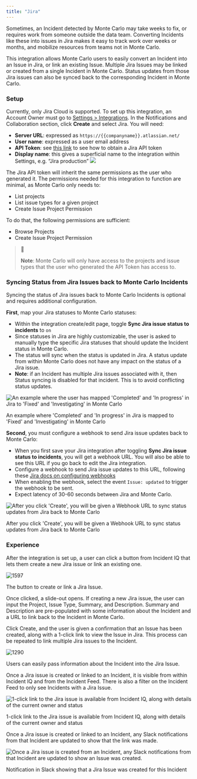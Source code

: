 ```yaml
---
title: "Jira"
---
```


Sometimes, an Incident detected by Monte Carlo may take weeks to fix, or requires work from someone outside the data team. Converting Incidents like these into issues in Jira makes it easy to track work over weeks or months, and mobilize resources from teams not in Monte Carlo. 

This integration allows Monte Carlo users to easily convert an Incident into an Issue in Jira, or link an existing Issue. Multiple Jira Issues may be linked or created from a single Incident in Monte Carlo. Status updates from those Jira issues can also be synced back to the corresponding Incident in Monte Carlo.

### Setup

Currently, only Jira Cloud is supported. To set up this integration, an Account Owner must go to [Settings > Integrations](https://getmontecarlo.com/settings/integrations). In the Notifications and Collaboration section, click **Create** and select Jira. You will need:

* **Server URL**: expressed as `https://{{companyname}}.atlassian.net/`
* **User name**: expressed as a user email address
* **API Token**: see [this link](https://support.atlassian.com/atlassian-account/docs/manage-api-tokens-for-your-atlassian-account/) to see how to obtain a Jira API token
* **Display name**: this gives a superficial name to the integration within Settings, e.g. “Jira production”
![](/images/7a6d3d6-image.png) 

The Jira API token will inherit the same permissions as the user who generated it. The permissions needed for this integration to function are minimal, as Monte Carlo only needs to:

* List projects
* List issue types for a given project
* Create Issue Project Permission

To do that, the following permissions are sufficient:

* Browse Projects
* Create Issue Project Permission

> 📘
> 
> **Note**: Monte Carlo will only have access to the projects and issue types that the user who generated the API Token has access to.

### Syncing Status from Jira Issues back to Monte Carlo Incidents

Syncing the status of Jira issues back to Monte Carlo Incidents is optional and requires additional configuration.

**First**, map your Jira statuses to Monte Carlo statuses:

* Within the integration create/edit page, toggle **Sync Jira issue status to incidents** to `on`
* Since statuses in Jira are highly customizable, the user is asked to manually type the specific Jira statuses that should update the Incident status in Monte Carlo.
* The status will sync when the status is updated in Jira. A status update from within Monte Carlo does not have any impact on the status of a Jira issue.
* **Note**: if an Incident has multiple Jira issues associated with it, then Status syncing is disabled for that incident. This is to avoid conflicting status updates.

![An example where the user has mapped 'Completed' and 'In progress' in Jira to 'Fixed' and 'Investigating' in Monte Carlo](/images/1a922dd-image.png)

An example where 'Completed' and 'In progress' in Jira is mapped to 'Fixed' and 'Investigating' in Monte Carlo

**Second**, you must configure a webhook to send Jira issue updates back to Monte Carlo:

* When you first save your Jira integration after toggling **Sync Jira issue status to incidents**, you will get a webhook URL. You will also be able to see this URL if you go back to edit the Jira integration.
* Configure a webhook to send Jira issue updates to this URL, following these [Jira docs on configuring webhooks](https://developer.atlassian.com/server/jira/platform/webhooks/)
* When enabling the webhook, select the event `Issue: updated` to trigger the webhook to be sent.
* Expect latency of 30-60 seconds between Jira and Monte Carlo.

![After you click 'Create', you will be given a Webhook URL to sync status updates from Jira back to Monte Carlo](/images/5a8a8a1-image__60_.png)

After you click 'Create', you will be given a Webhook URL to sync status updates from Jira back to Monte Carlo

### Experience

After the integration is set up, a user can click a button from Incident IQ that lets them create a new Jira issue or link an existing one.

![1597](/images/ffe8b5b-Pasted_Image_3_21_23__5_36_PM.png "Pasted_Image_3_21_23__5_36_PM.png")

The button to create or link a Jira Issue.

Once clicked, a slide-out opens. If creating a new Jira issue, the user can input the Project, Issue Type, Summary, and Description. Summary and Description are pre-populated with some information about the Incident and a URL to link back to the Incident in Monte Carlo.

Click Create, and the user is given a confirmation that an Issue has been created, along with a 1-click link to view the Issue in Jira. This process can be repeated to link multiple Jira issues to the Incident.

![1290](/images/263a605-Pasted_Image_3_21_23__5_39_PM.png "Pasted_Image_3_21_23__5_39_PM.png")

Users can easily pass information about the Incident into the Jira Issue.

Once a Jira issue is created or linked to an Incident, it is visible from within Incident IQ and from the Incident Feed. There is also a filter on the Incident Feed to only see Incidents with a Jira Issue.

![1-click link to the Jira issue is available from Incident IQ, along with details of the current owner and status](/images/b08f5bc-image.png)

1-click link to the Jira issue is available from Incident IQ, along with details of the current owner and status

Once a Jira issue is created or linked to an Incident, any Slack notifications from that Incident are updated to show that the link was made.

![Once a Jira issue is created from an Incident, any Slack notifications from that Incident are updated to show an Issue was created.](/images/2abd243-small-Pasted_Image_4_25_23__8_53_AM_2.png)

Notification in Slack showing that a Jira Issue was created for this Incident